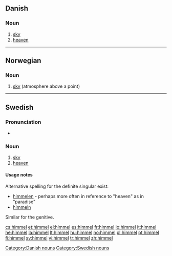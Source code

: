 ==Danish==

===Noun===
{{infl|da|noun|g=c}}

# [[sky]]
# [[heaven]]

[[Category:Danish nouns]]

----

==Norwegian==

===Noun===
{{infl|no|noun|g=m}}

# [[sky]] (atmosphere above a point)

{{tbot entry|Norwegian|sky|2008|April|no}}

----

==Swedish==

===Pronunciation===
* {{audio|Sv-himmel.ogg|audio}}

===Noun===
{{infl|sv|noun|g=c}}
{{sv-noun-reg-ar|2=himl}}

# [[sky]]
# [[heaven]]

====Usage notes====
Alternative spelling for the definite singular exist:
*[[himmelen]] - perhaps more often in reference to "heaven" as in "paradise"
*[[himmeln]] 
Similar for the genitive.


[[Category:Swedish nouns]]

[[cs:himmel]]
[[et:himmel]]
[[el:himmel]]
[[es:himmel]]
[[fr:himmel]]
[[io:himmel]]
[[it:himmel]]
[[he:himmel]]
[[la:himmel]]
[[lt:himmel]]
[[hu:himmel]]
[[no:himmel]]
[[pl:himmel]]
[[pt:himmel]]
[[fi:himmel]]
[[sv:himmel]]
[[vi:himmel]]
[[tr:himmel]]
[[zh:himmel]]